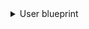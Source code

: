 <details>
<summary>User blueprint</summary>

```json showLineNumbers
{
  "identifier": "azureDevopsUser",
  "title": "Azure Devops User",
  "icon": "AzureDevops",
  "schema": {
    "properties": {
      "email": {
        "title": "Email",
        "type": "string",
        "format": "user",
        "icon": "DefaultProperty"
      },
      "url": {
        "icon": "Link",
        "title": "URL",
        "type": "string",
        "format": "url"
      }
    },
    "required": []
  },
  "mirrorProperties": {},
  "calculationProperties": {},
  "aggregationProperties": {},
  "relations": {}
}
```

</details>
